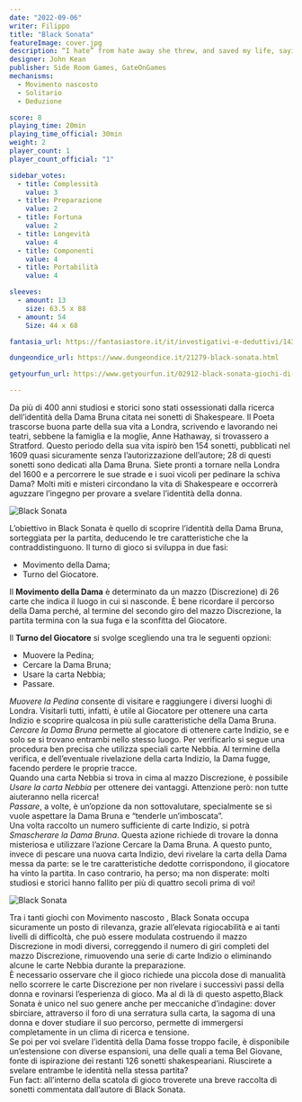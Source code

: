 ```yaml
---
date: "2022-09-06"
writer: Filippo
title: "Black Sonata"
featureImage: cover.jpg
description: “I hate” from hate away she threw, and saved my life, saying “not you”. - W. Shakespeare, Sonetto 145"
designer: John Kean
publisher: Side Room Games, GateOnGames
mechanisms:
  - Movimento nascosto
  - Solitario
  - Deduzione

score: 8
playing_time: 20min
playing_time_official: 30min
weight: 2
player_count: 1
player_count_official: "1"

sidebar_votes:
  - title: Complessità
    value: 3
  - title: Preparazione
    value: 2
  - title: Fortuna
    value: 2
  - title: Longevità
    value: 4
  - title: Componenti
    value: 4
  - title: Portabilità
    value: 4

sleeves:
  - amount: 13
    size: 63.5 x 88
  - amount: 54
    Size: 44 x 68

fantasia_url: https://fantasiastore.it/it/investigativi-e-deduttivi/14399-black-sonata.html

dungeondice_url: https://www.dungeondice.it/21279-black-sonata.html

getyourfun_url: https://www.getyourfun.it/02912-black-sonata-giochi-di-investigazione.html

---
```


<Setting>

Da più di 400 anni studiosi e storici sono stati ossessionati dalla ricerca dell’identità della Dama Bruna citata nei sonetti di Shakespeare. Il Poeta trascorse buona parte della sua vita a Londra, scrivendo e lavorando nei teatri, sebbene la famiglia e la moglie, Anne Hathaway, si trovassero a Stratford. Questo periodo della sua vita ispirò ben 154 sonetti, pubblicati nel 1609 quasi sicuramente senza l’autorizzazione dell’autore; 28 di questi sonetti sono dedicati alla Dama Bruna.
Siete pronti a tornare nella Londra del 1600 e a percorrere le sue strade e i suoi vicoli per pedinare la schiva Dama? Molti miti e misteri circondano la vita di Shakespeare e occorrerà aguzzare l’ingegno per provare a svelare l’identità della donna.

</Setting>


<img src="./game1.jpg" alt="Black Sonata" />

<Rules>

L’obiettivo in Black Sonata è quello di scoprire l’identità della Dama Bruna, sorteggiata per la partita, deducendo le tre caratteristiche che la contraddistinguono. 
Il turno di gioco si sviluppa in due fasi:
<ul>
<li>
Movimento della Dama;
</li>
<li>
Turno del Giocatore.
</li>
</ul>

Il <strong>Movimento della Dama</strong> è determinato da un mazzo (Discrezione) di 26 carte che indica il luogo in cui si nasconde. È bene ricordare il percorso della Dama perché, al termine del secondo giro del mazzo Discrezione, la partita termina con la sua fuga e la sconfitta del Giocatore.<br/>

Il <strong>Turno del Giocatore</strong> si svolge scegliendo una tra le seguenti opzioni:
<ul>
<li>
Muovere la Pedina;
</li>
<li>
Cercare la Dama Bruna;
</li>
<li>
Usare la carta Nebbia;
</li>
<li>
Passare.
</li>
</ul>

<em>Muovere la Pedina</em> consente di visitare e raggiungere i diversi luoghi di Londra. Visitarli tutti, infatti, è utile al Giocatore per ottenere una carta Indizio e scoprire qualcosa in più sulle caratteristiche della Dama Bruna.<br/>
<em>Cercare la Dama Bruna</em> permette al giocatore di ottenere carte Indizio, se e solo se si trovano entrambi nello stesso luogo. Per verificarlo si segue una procedura ben precisa che utilizza speciali carte Nebbia. Al termine della verifica, e dell’eventuale rivelazione della carta Indizio, la Dama fugge, facendo perdere le proprie tracce.<br/>
Quando una carta Nebbia si trova in cima al mazzo Discrezione, è possibile <em>Usare la carta Nebbia</em> per ottenere dei vantaggi. Attenzione però: non tutte aiuteranno nella ricerca!<br/>
<em>Passare</em>, a volte, è un’opzione da non sottovalutare, specialmente se si vuole aspettare la Dama Bruna e “tenderle un’imboscata”. <br/>
Una volta raccolto un numero sufficiente di carte Indizio, si potrà <em>Smascherare la Dama Bruna</em>. Questa azione richiede di trovare la donna misteriosa e utilizzare l’azione Cercare la Dama Bruna. A questo punto, invece di pescare una nuova carta Indizio, devi rivelare la carta della Dama messa da parte: se le tre caratteristiche dedotte corrispondono, il giocatore ha vinto la partita. In caso contrario, ha perso; ma non disperate: molti studiosi e storici hanno fallito per più di quattro secoli prima di voi!

</Rules>

<img src="./game2.jpg" alt="Black Sonata" />


<Feedback>

Tra i tanti giochi con <Link to='/mechanisms/movimento-nascosto/'>Movimento nascosto </Link>, Black Sonata occupa sicuramente un posto di rilevanza, grazie all’elevata rigiocabilità e ai tanti livelli di difficoltà, che può essere modulata costruendo il mazzo Discrezione in modi diversi, correggendo il numero di giri completi del mazzo Discrezione, rimuovendo una serie di carte Indizio o eliminando alcune le carte Nebbia durante la preparazione. <br/>
È necessario osservare che il gioco richiede una piccola dose di manualità nello scorrere le carte Discrezione per non rivelare i successivi passi della donna e rovinarsi l’esperienza di gioco. Ma al di là di questo aspetto,Black Sonata è unico nel suo genere anche per meccaniche d’indagine: dover sbirciare, attraverso il foro di una serratura sulla carta, la sagoma di una donna e dover studiare il suo percorso, permette di immergersi completamente in un clima di ricerca e tensione.<br/>
Se poi per voi svelare l’identità della Dama fosse troppo facile, è disponibile un’estensione con diverse espansioni, una delle quali a tema Bel Giovane, fonte di ispirazione dei restanti 126 sonetti shakespeariani. Riuscirete a svelare entrambe le identità nella stessa partita?
<br/>
Fun fact: all’interno della scatola di gioco troverete una breve raccolta di sonetti commentata dall’autore di Black Sonata. 


</Feedback>


